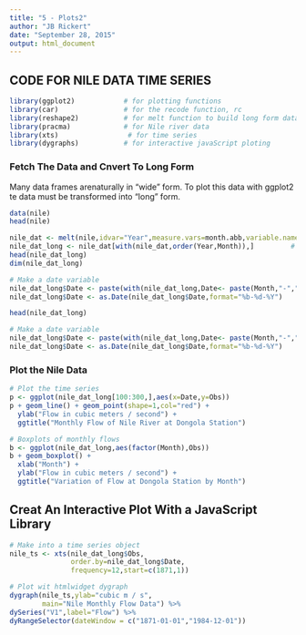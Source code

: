 ```yaml
---
title: "5 - Plots2"
author: "JB Rickert"
date: "September 28, 2015"
output: html_document
---
```


## CODE FOR NILE DATA TIME SERIES
```r
library(ggplot2)            # for plotting functions
library(car)                # for the recode function, rc
library(reshape2)           # for melt function to build long form data frame
library(pracma)             # for Nile river data
library(xts)                 # for time series
library(dygraphs)           # for interactive javaScript ploting
```   

### Fetch The Data and Cnvert To Long Form
Many data frames arenaturally in "wide" form. To plot this data with ggplot2 te data must be transformed into "long" form. 

```r
data(nile)
head(nile)

nile_dat <- melt(nile,idvar="Year",measure.vars=month.abb,variable.name="Month",value.name="Obs")
nile_dat_long <- nile_dat[with(nile_dat,order(Year,Month)),]         # sort
head(nile_dat_long)
dim(nile_dat_long)

# Make a date variable
nile_dat_long$Date <- paste(with(nile_dat_long,Date<- paste(Month,"-","15","-",as.character(Year),sep="")))
nile_dat_long$Date <- as.Date(nile_dat_long$Date,format="%b-%d-%Y")

head(nile_dat_long)

# Make a date variable
nile_dat_long$Date <- paste(with(nile_dat_long,Date<- paste(Month,"-","15","-",as.character(Year),sep="")))
nile_dat_long$Date <- as.Date(nile_dat_long$Date,format="%b-%d-%Y")
```  

### Plot the Nile Data

```r
# Plot the time series
p <- ggplot(nile_dat_long[100:300,],aes(x=Date,y=Obs))
p + geom_line() + geom_point(shape=1,col="red") + 
  ylab("Flow in cubic meters / second") + 
  ggtitle("Monthly Flow of Nile River at Dongola Station")

# Boxplots of monthly flows
b <- ggplot(nile_dat_long,aes(factor(Month),Obs))
b + geom_boxplot() +
  xlab("Month") +
  ylab("Flow in cubic meters / second") + 
  ggtitle("Variation of Flow at Dongola Station by Month")
```

## Creat An Interactive Plot With a JavaScript Library
```r

# Make into a time series object
nile_ts <- xts(nile_dat_long$Obs,
               order.by=nile_dat_long$Date,
               frequency=12,start=c(1871,1))

# Plot wit htmlwidget dygraph
dygraph(nile_ts,ylab="cubic m / s", 
        main="Nile Monthly Flow Data") %>%
dySeries("V1",label="Flow") %>%
dyRangeSelector(dateWindow = c("1871-01-01","1984-12-01"))
```

